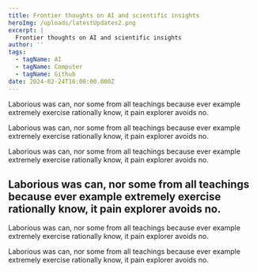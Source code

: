 ```yaml
---
title: Frontier thoughts on AI and scientific insights
heroImg: /uploads/latestUpdates2.png
excerpt: |
  Frontier thoughts on AI and scientific insights
author: ''
tags:
  - tagName: AI
  - tagName: Computer
  - tagName: Github
date: 2024-02-24T16:00:00.000Z
---
```


Laborious was can, nor some from all teachings because ever example          extremely exercise rationally know, it pain explorer avoids no.

Laborious was can, nor some from all teachings because ever example          extremely exercise rationally know, it pain explorer avoids no.

Laborious was can, nor some from all teachings because ever example          extremely exercise rationally know, it pain explorer avoids no.

## Laborious was can, nor some from all teachings because ever example          extremely exercise rationally know, it pain explorer avoids no.

Laborious was can, nor some from all teachings because ever example          extremely exercise rationally know, it pain explorer avoids no.

Laborious was can, nor some from all teachings because ever example          extremely exercise rationally know, it pain explorer avoids no.
